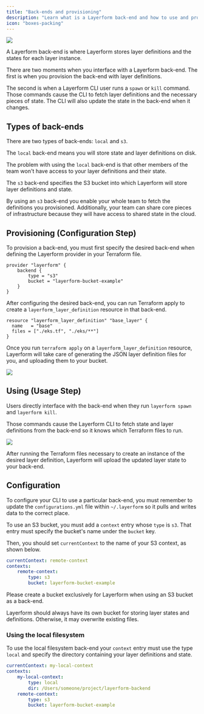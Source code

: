 ```yaml
---
title: "Back-ends and provisioning"
description: "Learn what is a Layerform back-end and how to use and provision them."
icon: "boxes-packing"
---
```


<div className="flex justify-center items-center">
    <img src="/images/platypus-spawn.png" className="w-96" />
</div>

A Layerform back-end is where Layerform stores layer definitions and the states for each layer instance.

There are two moments when you interface with a Layerform back-end. The first is when you provision the back-end with layer definitions.

The second is when a Layerform CLI user runs a `spawn` or `kill` command. Those commands cause the CLI to fetch layer definitions and the necessary pieces of state. The CLI will also update the state in the back-end when it changes.

## Types of back-ends

There are two types of back-ends: `local` and `s3`.

The `local` back-end means you will store state and layer definitions on disk.

The problem with using the `local` back-end is that other members of the team won't have access to your layer definitions and their state.

The `s3` back-end specifies the S3 bucket into which Layerform will store layer definitions and state.

By using an `s3` back-end you enable your whole team to fetch the definitions you provisioned. Additionally, your team can share core pieces of infrastructure because they will have access to shared state in the cloud.

## Provisioning (Configuration Step)

To provision a back-end, you must first specify the desired back-end when defining the Layerform provider in your Terraform file.

```hcl
provider "layerform" {
    backend {
        type = "s3"
        bucket = "layerform-bucket-example"
    }
}
```

After configuring the desired back-end, you can run Terraform apply to create a `layerform_layer_definition` resource in that back-end.

```hcl
resource "layerform_layer_definition" "base_layer" {
  name   = "base"
  files = ["./eks.tf", "./eks/**"]
}
```

Once you run `terraform apply` on a `layerform_layer_definition` resource, Layerform will take care of generating the JSON layer definition files for you, and uploading them to your bucket.

![](/images/backend-process.png)

## Using (Usage Step)

Users directly interface with the back-end when they run `layerform spawn` and `layerform kill`.

Those commands cause the Layerform CLI to fetch state and layer definitions from the back-end so it knows which Terraform files to run.

![](/images/backend-pull.png)

After running the Terraform files necessary to create an instance of the desired layer definition, Layerform will upload the updated layer state to your back-end.

## Configuration

To configure your CLI to use a particular back-end, you must remember to update the `configurations.yml` file within `~/.layerform` so it pulls and writes data to the correct place.

To use an S3 bucket, you must add a `context` entry whose `type` is `s3`. That entry must specify the bucket's name under the `bucket` key.

Then, you should set `currentContext` to the name of your S3 context, as shown below.

```yaml
currentContext: remote-context
contexts:
    remote-context:
        type: s3
        bucket: layerform-bucket-example
```

<Warning>
Please create a bucket exclusively for Layerform when using an S3 bucket as a back-end.

Layerform should always have its own bucket for storing layer states and definitions. Otherwise, it may overwrite existing files.

</Warning>

### Using the local filesystem

To use the local filesystem back-end your `context` entry must use the type `local` and specify the directory containing your layer definitions and state.

```yaml
currentContext: my-local-context
contexts:
    my-local-context:
        type: local
        dir: /Users/someone/project/layerform-backend
    remote-context:
        type: s3
        bucket: layerform-bucket-example
```
